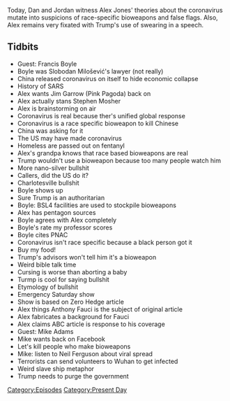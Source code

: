 {{DEFAULTSORT:
    #_EPISODE_0397:February 7-8, 2020
}}{{Episode
    | title             = February 7-8, 2020
    | caption           = [https://knowledgefight.libsyn.com/knowledge-fight-february-7-8-2020 Listen to this episode on Libsyn]
    | episodeNumber     = 397
    | length            = 02:10:58
    | airDate           = February 10, 2020
    | coverageStartDate = February 7, 2020
    | coverageEndDate   = February 8, 2020
    | episodeType       = [[:Category:Present Day|Present Day]]
    | appearance        = [[Francis Boyle]], [[Slobodan Milošević]], [[Jim Garrow]], [[Stephen Mosher]], [[Anthony Fauci]], [[Mike Adams]], [[Neil Ferguson]]
    | oocDrop           = Very few people crap in the pool
    | previousEpisode   = [[396: February 6, 2020]]
    | nextEpisode       = [[398: February 9-10, 2020]]
}}

{{Stub}}

Today, Dan and Jordan witness Alex Jones' theories about the coronavirus mutate into suspicions of race-specific bioweapons and false flags. Also, Alex remains very fixated with Trump's use of swearing in a speech.

==Tidbits==

*Guest: Francis Boyle
*Boyle was Slobodan Milošević's lawyer (not really)
*China released coronavirus on itself to hide economic collapse
*History of SARS
*Alex wants Jim Garrow (Pink Pagoda) back on
*Alex actually stans Stephen Mosher
*Alex is brainstorming on air
*Coronavirus is real because ther's unified global response
*Coronavirus is a race specific bioweapon to kill Chinese
*China was asking for it
*The US may have made coronavirus
*Homeless are passed out on fentanyl
*Alex's grandpa knows that race based bioweapons are real
*Trump wouldn't use a bioweapon because too many people watch him
*More nano-silver bullshit
*Callers, did the US do it?
*Charlotesville bullshit
*Boyle shows up
*Sure Trump is an authoritarian
*Boyle: BSL4 facilities are used to stockpile bioweapons
*Alex has pentagon sources
*Boyle agrees with Alex completely
*Boyle's rate my professor scores
*Boyle cites PNAC
*Coronavirus isn't race specific because a black person got it
*Buy my food!
*Trump's advisors won't tell him it's a bioweapon
*Weird bible talk time
*Cursing is worse than aborting a baby
*Turmp is cool for saying bullshit
*Etymology of bullshit
*Emergency Saturday show
*Show is based on Zero Hedge article
*Alex things Anthony Fauci is the subject of original article
*Alex fabricates a background for Fauci
*Alex claims ABC article is response to his coverage
*Guest: Mike Adams
*Mike wants back on Facebook
*Let's kill people who make bioweapons
*Mike: listen to Neil Ferguson about viral spread
*Terrorists can send volunteers to Wuhan to get infected
*Weird slave ship metaphor
*Trump needs to purge the government

[[Category:Episodes]]
[[Category:Present Day]]